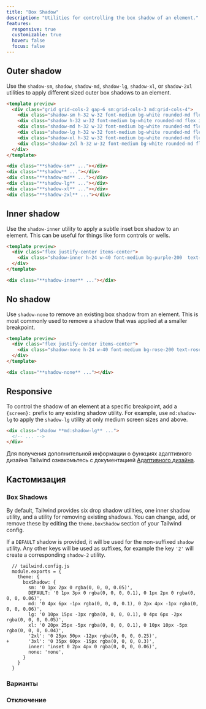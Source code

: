 ```yaml
---
title: "Box Shadow"
description: "Utilities for controlling the box shadow of an element."
features:
  responsive: true
  customizable: true
  hover: false
  focus: false
---
```




## Outer shadow

Use the `shadow-sm`, `shadow`, `shadow-md`, `shadow-lg`, `shadow-xl`, or `shadow-2xl` utilities to apply different sized outer box shadows to an element.

```html indigo
<template preview>
  <div class="grid grid-cols-2 gap-6 sm:grid-cols-3 md:grid-cols-4">
    <div class="shadow-sm h-32 w-32 font-medium bg-white rounded-md flex items-center justify-center">.shadow-sm</div>
    <div class="shadow h-32 w-32 font-medium bg-white rounded-md flex items-center justify-center">.shadow</div>
    <div class="shadow-md h-32 w-32 font-medium bg-white rounded-md flex items-center justify-center">.shadow-md</div>
    <div class="shadow-lg h-32 w-32 font-medium bg-white rounded-md flex items-center justify-center">.shadow-lg</div>
    <div class="shadow-xl h-32 w-32 font-medium bg-white rounded-md flex items-center justify-center">.shadow-xl</div>
    <div class="shadow-2xl h-32 w-32 font-medium bg-white rounded-md flex items-center justify-center">.shadow-2xl</div>
  </div>
</template>

<div class="**shadow-sm** ..."></div>
<div class="**shadow** ..."></div>
<div class="**shadow-md** ..."></div>
<div class="**shadow-lg** ..."></div>
<div class="**shadow-xl** ..."></div>
<div class="**shadow-2xl** ..."></div>
```

## Inner shadow

Use the `shadow-inner` utility to apply a subtle inset box shadow to an element. This can be useful for things like form controls or wells.

```html purple
<template preview>
  <div class="flex justify-center items-center">
    <div class="shadow-inner h-24 w-40 font-medium bg-purple-200  text-purple-500 rounded-md flex items-center justify-center">.shadow-inner</div>
  </div>
</template>

<div class="**shadow-inner** ..."></div>
```

## No shadow

Use `shadow-none` to remove an existing box shadow from an element. This is most commonly used to remove a shadow that was applied at a smaller breakpoint.

```html rose
<template preview>
  <div class="flex justify-center items-center">
    <div class="shadow-none h-24 w-40 font-medium bg-rose-200 text-rose-500 rounded-md flex items-center justify-center">.shadow-none</div>
  </div>
</template>

<div class="**shadow-none** ..."></div>
```

## Responsive

To control the shadow of an element at a specific breakpoint, add a `{screen}:` prefix to any existing shadow utility. For example, use `md:shadow-lg` to apply the `shadow-lg` utility at only medium screen sizes and above.

```html
<div class="shadow **md:shadow-lg** ...">
  <!-- ... -->
</div>
```

Для получения дополнительной информации о функциях адаптивного дизайна Tailwind ознакомьтесь с документацией [Адаптивного дизайна](/docs/responsive-design).

## Кастомизация

### Box Shadows

By default, Tailwind provides six drop shadow utilities, one inner shadow utility, and a utility for removing existing shadows. You can change, add, or remove these by editing the `theme.boxShadow` section of your Tailwind config.

If a `DEFAULT` shadow is provided, it will be used for the non-suffixed `shadow` utility. Any other keys will be used as suffixes, for example the key `'2'` will create a corresponding `shadow-2` utility.

```diff-js
  // tailwind.config.js
  module.exports = {
    theme: {
      boxShadow: {
        sm: '0 1px 2px 0 rgba(0, 0, 0, 0.05)',
        DEFAULT: '0 1px 3px 0 rgba(0, 0, 0, 0.1), 0 1px 2px 0 rgba(0, 0, 0, 0.06)',
        md: '0 4px 6px -1px rgba(0, 0, 0, 0.1), 0 2px 4px -1px rgba(0, 0, 0, 0.06)',
        lg: '0 10px 15px -3px rgba(0, 0, 0, 0.1), 0 4px 6px -2px rgba(0, 0, 0, 0.05)',
        xl: '0 20px 25px -5px rgba(0, 0, 0, 0.1), 0 10px 10px -5px rgba(0, 0, 0, 0.04)',
        '2xl': '0 25px 50px -12px rgba(0, 0, 0, 0.25)',
+       '3xl': '0 35px 60px -15px rgba(0, 0, 0, 0.3)',
        inner: 'inset 0 2px 4px 0 rgba(0, 0, 0, 0.06)',
        none: 'none',
      }
    }
  }
```

### Варианты

<Variants plugin="boxShadow" />

### Отключение

<Disabling plugin="boxShadow" />
